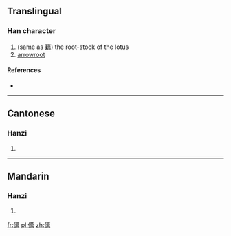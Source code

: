==Translingual==

===Han character===
{{Han char|rn=9|rad=人|as=13|sn=15|four=|canj=人廿田月 (OTWB)}}

# (same as [[藕]]) the root-stock of the lotus
# [[arrowroot]]

====References====
* {{Han ref|kx=0119.231|hdz=10217.110|uh=3496|ud=13462}}

----

==Cantonese==

===Hanzi===
{{yue-hanzi|jyut=|y=ngaau5}}

# {{defn|Cantonese|sort=人13}}

----

==Mandarin==

===Hanzi===
{{cmn-hanzi|pin=[[ǒu]] ([[ou3]])|wg=ou<sup>3</sup>}}

# {{defn|Mandarin|sort=人13}}

[[fr:㒖]]
[[pl:㒖]]
[[zh:㒖]]